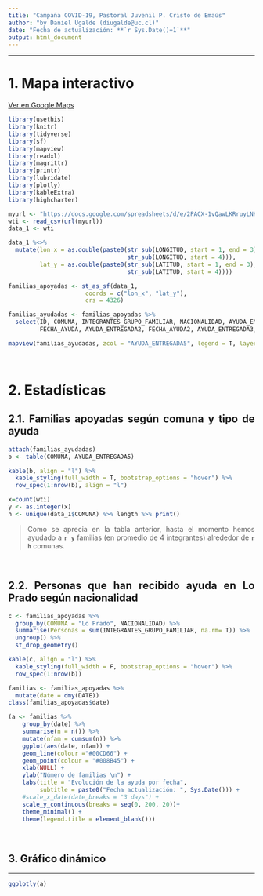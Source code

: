 ```yaml
---
title: "Campaña COVID-19, Pastoral Juvenil P. Cristo de Emaús"
author: "by Daniel Ugalde (diugalde@uc.cl)"
date: "Fecha de actualización: **`r Sys.Date()+1`**"
output: html_document
---
```


<style>
body {
text-align: justify}
</style>

____

# 1. Mapa interactivo

[Ver en Google Maps](https://bit.ly/ayuda_familias)


```r
library(usethis)
library(knitr)
library(tidyverse)
library(sf)
library(mapview)
library(readxl)
library(magrittr)
library(printr)
library(lubridate)
library(plotly)
library(kableExtra)
library(highcharter)
```



```r
myurl <- "https://docs.google.com/spreadsheets/d/e/2PACX-1vQawLKRruyLNHg1LSMjfxt0siwuj9ng_wxQlDM-a3aWUD1Z4LiVIP9E8lfrvAywQQUaluxVGFMlZhx5/pub?gid=1371277324&single=true&output=csv"
wti <- read_csv(url(myurl))
data_1 <- wti

data_1 %<>%
  mutate(lon_x = as.double(paste0(str_sub(LONGITUD, start = 1, end = 3), ".",
                                  str_sub(LONGITUD, start = 4))),
         lat_y = as.double(paste0(str_sub(LATITUD, start = 1, end = 3), ".",
                                  str_sub(LATITUD, start = 4))))

familias_apoyadas <- st_as_sf(data_1,
                      coords = c("lon_x", "lat_y"),
                      crs = 4326)

```

```r
familias_ayudadas <- familias_apoyadas %>% 
  select(ID, COMUNA, INTEGRANTES_GRUPO_FAMILIAR, NACIONALIDAD, AYUDA_ENTREGADA, 
         FECHA_AYUDA, AYUDA_ENTREGADA2, FECHA_AYUDA2, AYUDA_ENTREGADA3, FECHA_AYUDA3, AYUDA_ENTREGADA4, FECHA_AYUDA4, AYUDA_ENTREGADA5, FECHA_AYUDA5, AYUDA_ACUMULADA, DATE)
```

```r
mapview(familias_ayudadas, zcol = "AYUDA_ENTREGADA5", legend = T, layer.name = c("Ayuda entregada a familias"))

```
<br>

# 2. Estadísticas

## 2.1. Familias apoyadas según comuna y tipo de ayuda

```r
attach(familias_ayudadas)
b <- table(COMUNA, AYUDA_ENTREGADA5)

kable(b, align = "l") %>%
  kable_styling(full_width = T, bootstrap_options = "hover") %>%
  row_spec(1:nrow(b), align = "l")
```

```r
x=count(wti)
y <- as.integer(x)
h <- unique(data_1$COMUNA) %>% length %>% print()
```


> Como se aprecia en la tabla anterior, hasta el momento hemos ayudado a **`r y`** familias (en promedio de 4 integrantes) alrededor de **`r h`** comunas.

<br>

## 2.2. Personas que han recibido ayuda en Lo Prado según nacionalidad

```r
c <- familias_apoyadas %>%
  group_by(COMUNA = "Lo Prado", NACIONALIDAD) %>% 
  summarise(Personas = sum(INTEGRANTES_GRUPO_FAMILIAR, na.rm= T)) %>%
  ungroup() %>% 
  st_drop_geometry()

kable(c, align = "l") %>%
  kable_styling(full_width = F, bootstrap_options = "hover") %>%
  row_spec(1:nrow(b))
```


```r
familias <- familias_apoyadas %>%
  mutate(date = dmy(DATE))
class(familias_apoyadas$date)

(a <- familias %>% 
    group_by(date) %>% 
    summarise(n = n()) %>% 
    mutate(nfam = cumsum(n)) %>% 
    ggplot(aes(date, nfam)) +
    geom_line(colour ="#00CD66") +
    geom_point(colour = "#008B45") +
    xlab(NULL) +
    ylab("Número de familias \n") +
    labs(title = "Evolución de la ayuda por fecha",
         subtitle = paste0("Fecha actualización: ", Sys.Date())) +
    #scale_x_date(date_breaks = "3 days") +
    scale_y_continuous(breaks = seq(0, 200, 20))+
    theme_minimal() +
    theme(legend.title = element_blank()))

```

<br>

## 3. Gráfico dinámico
____
```r
ggplotly(a)
```

